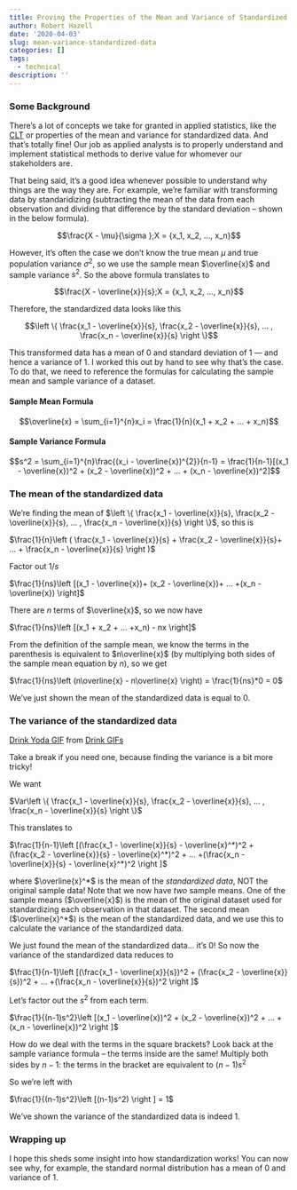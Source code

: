 ```yaml
---
title: Proving the Properties of the Mean and Variance of Standardized Data
author: Robert Hazell
date: '2020-04-03'
slug: mean-variance-standardized-data
categories: []
tags:
  - technical
description: ''
---
```


### Some Background

There's a lot of concepts we take for granted in applied statistics, like the [CLT](https://statisticalmusings.netlify.com/post/clt_revisited/) or properties of the mean and variance for standardized data.  And that's totally fine!  Our job as applied analysts is to properly understand and implement statistical methods to derive value for whomever our stakeholders are.

That being said, it's a good idea whenever possible to understand why things are the way they are. For example, we're familiar with transforming data by standaridizing (subtracting the mean of the data from each observation and dividing that difference by the standard deviation -- shown in the below formula).

$$\frac{X - \mu}{\sigma };X = {x_1, x_2, ..., x_n}$$

However, it's often the case we don't know the true mean $\mu$ and true population variance ${\sigma}^2$, so we use the sample mean $\overline{x}$ and sample variance $s^2$.  So the above formula translates to

$$\frac{X - \overline{x}}{s};X = {x_1, x_2, ..., x_n}$$

Therefore, the standardized data looks like this 

$$\left \{ \frac{x_1 - \overline{x}}{s}, \frac{x_2 - \overline{x}}{s}, ... , \frac{x_n - \overline{x}}{s} \right \}$$

This transformed data has a mean of 0 and standard deviation of 1 --- and hence a variance of 1.  I worked this out by hand to see why that's the case.  To do that, we need to reference the formulas for calculating the sample mean and sample variance of a dataset.

#### Sample Mean Formula

$$\overline{x} = \sum_{i=1}^{n}x_i = \frac{1}{n}(x_1 + x_2 + ... + x_n)$$

#### Sample Variance Formula

$$s^2 = \sum_{i=1}^{n}\frac{(x_i - \overline{x})^{2}}{n-1} = \frac{1}{n-1}[(x_1 - \overline{x})^2 + (x_2 - \overline{x})^2 + ... + (x_n - \overline{x})^2]$$

### The mean of the standardized data

We're finding the mean of $\left \{ \frac{x_1 - \overline{x}}{s}, \frac{x_2 - \overline{x}}{s}, ... , \frac{x_n - \overline{x}}{s} \right \}$, so this is

$\frac{1}{n}\left ( \frac{x_1 - \overline{x}}{s} + \frac{x_2 - \overline{x}}{s}+ ... + \frac{x_n - \overline{x}}{s}  \right )$

Factor out $1/s$

$\frac{1}{ns}\left [(x_1 - \overline{x})+ (x_2 - \overline{x})+ ... +(x_n - \overline{x})  \right]$

There are $n$ terms of $\overline{x}$, so we now have

$\frac{1}{ns}\left [(x_1 + x_2 + ... +x_n) - nx  \right]$

From the definition of the sample mean, we know the terms in the parenthesis is equivalent to $n\overline{x}$ (by multiplying both sides of the sample mean equation by $n$), so we get

$\frac{1}{ns}\left (n\overline{x} - n\overline{x} \right) = \frac{1}{ns}*0 = 0$

We've just shown the mean of the standardized data is equal to 0.

### The variance of the standardized data

<div class="tenor-gif-embed" data-postid="15961968" data-share-method="host" data-width="100%" data-aspect-ratio="0.9959839357429717"><a href="https://tenor.com/view/drink-yoda-coffee-baby-yoda-you-want-coffee-gif-15961968">Drink Yoda GIF</a> from <a href="https://tenor.com/search/drink-gifs">Drink GIFs</a></div><script type="text/javascript" async src="https://tenor.com/embed.js"></script>

Take a break if you need one, because finding the variance is a bit more tricky!

We want 

$Var\left \{ \frac{x_1 - \overline{x}}{s}, \frac{x_2 - \overline{x}}{s}, ... , \frac{x_n - \overline{x}}{s} \right \}$

This translates to

$\frac{1}{n-1}\left [(\frac{x_1 - \overline{x}}{s} - \overline{x}^*)^2 + (\frac{x_2 - \overline{x}}{s} - \overline{x}^*)^2 + ... +(\frac{x_n - \overline{x}}{s} - \overline{x}^*)^2  \right ]$

where $\overline{x}^*$ is the mean of the *standardized data*, NOT the original sample data!  Note that we now have *two* sample means.  One of the sample means ($\overline{x}$) is the mean of the original dataset used for standardizing each observation in that dataset.  The second mean ($\overline{x}^*$) is the mean of the standardized data, and we use this to calculate the variance of the standardized data.

We just found the mean of the standardized data... it's 0!  So now the variance of the standardized data reduces to

$\frac{1}{n-1}\left [(\frac{x_1 - \overline{x}}{s})^2 + (\frac{x_2 - \overline{x}}{s})^2 + ... +(\frac{x_n - \overline{x}}{s})^2  \right ]$

Let's factor out the $s^2$ from each term.

$\frac{1}{(n-1)s^2}\left [(x_1 - \overline{x})^2 + (x_2 - \overline{x})^2 + ... +(x_n - \overline{x})^2  \right ]$

How do we deal with the terms in the square brackets?  Look back at the sample variance formula -- the terms inside are the same!  Multiply both sides by $n-1$: the terms in the bracket are equivalent to $(n-1)s^2$

So we're left with

$\frac{1}{(n-1)s^2}\left [(n-1)s^2)  \right ] = 1$

We've shown the variance of the standardized data is indeed 1.

### Wrapping up

I hope this sheds some insight into how standardization works!  You can now see why, for example, the standard normal distribution has a mean of 0 and variance of 1.  

